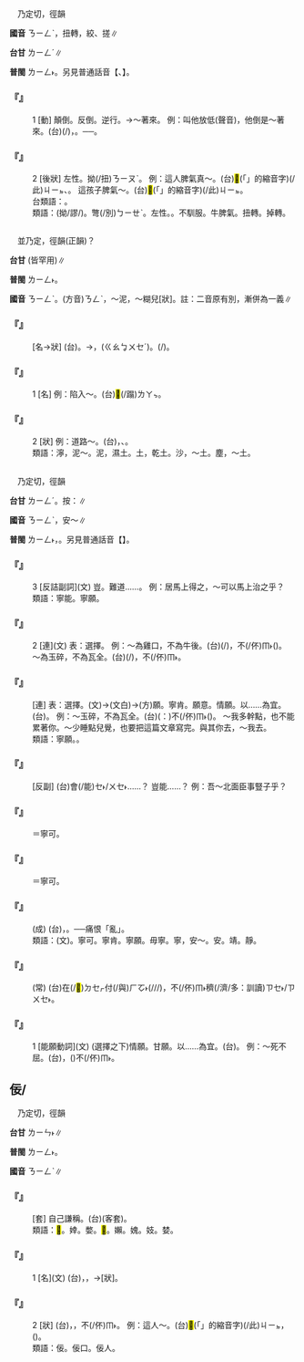 
=={{ruby|擰|ㄋㄧㄥˋ}}==

　乃定切，徑韻

'''國音''' <rt>ㄋㄧㄥˋ</rt>{{ruby|。|ㄋㄧㄥˇ}}，扭轉{{ruby|。|ㄋㄧㄥˊ}}，絞、搓∥

'''台甘''' <rt>ㄌㄧㄥˊ</rt>∥

'''普閩''' <rt>ㄌㄧㄥ˫</rt>。另見普通話音【{{ruby|擰|ㄋㄧㄥˇ}}、{{ruby|擰|ㄋㄧㄥˊ}}】。

    

==='''『{{ruby|擰|ㄋㄧㄥˋ}}』'''===
:1  [動] 顛倒。反倒。逆行。→～著來。 例：叫他放低(聲音)，他倒是～著來。(台){{ruby|汝|ㄌㄧˋ}}(/{{ruby|我|ㆣㄨㄚˋ}}){{ruby|叫|ㄍㄧㄜ˪}}{{ruby|伊|ㄧ}}{{ruby|較|ㄎㄚㆷ}}{{ruby|細|ㄙㄨㆤ˪/ㄙㆤ˪}}{{ruby|聲|ㄒㄧㆩ}}{{ruby|咧|ㄌㆤ˪}}，{{ruby|伊|ㄧ}}{{ruby|顛|ㄉㄧㄢ}}{{ruby|倒|ㄉㄜ˪}}{{ruby|大|ㄉㄨㄚ˫}}{{ruby|聲|ㄒㄧㆩ}}{{ruby|起|·ㄎㄧˋ}}{{ruby|來|·ㄌㄞˊ}}。──{{ruby|真|ㄐㄧㄣ}}{{ruby|偏|ㄆㄧㄢ}}{{ruby|強|ㄍㄧㆲ˫}}。
    

==='''『{{ruby|擰|ㄋㄧㄥˋ}}』'''===
:2  [後狀] 左性。拗(/扭)<rt>ㄋㄧㄡˋ</rt>。 例：這人脾氣真～。(台)<mark>&#xffb50;</mark>(「{{ruby|此|ㄐㄧˋ}}{{ruby|一|ㄐㄧㆵ ͘}}」的縮音字)(/此)<rt>ㄐㄧㆵ</rt>{{ruby|個|ㆤˊ}}{{ruby|人|ㄌㄤˊ}}{{ruby|性|ㄒㄧㄥ˪}}{{ruby|情|ㄐㄧㄥˊ}}{{ruby|真|ㄐㄧㄣ}}{{ruby|偏|ㄆㄧㄢ}}{{ruby|強|ㄍㄧㆲ˫}}、{{ruby|乖|ㄍㄨㄞ˫}}{{ruby|癖|ㄆㄧㄚㆷ}}。 這孩子脾氣～。(台)<mark>&#xffb50;</mark>(「{{ruby|此|ㄐㄧˋ}}{{ruby|一|ㄐㄧㆵ ͘}}」的縮音字)(/此)<rt>ㄐㄧㆵ</rt>{{ruby|個|ㆤˊ}}{{ruby|<mark>&#xffb51;</mark>|ㆣㄧㄣˋ}}{{ruby|孲|ㄚˋ}}{{ruby|真|ㄐㄧㄣ}}{{ruby|健|ㄍㄧㄢ˫}}{{ruby|乖|ㄍㄨㄞ}}。
:台類語：{{ruby|戇|ㄍㄤ˪}}。
:
:類語：{{ruby|擰|ㄋㄧㄥˋ}}(拗/謬/{{ruby|扭|ㄋㄧㄡˋ}})。彆(/別)<rt>ㄅㄧㄝˋ</rt>{{ruby|扭|·ㄋㄧㄡˇ}}。左性。{{ruby|倔|ㄐㄩㄝˊ}}{{ruby|強|ㄐㄧㄤˋ}}。不馴服。牛脾氣。扭轉。掉轉。
:
    

=={{ruby|濘|ㄋㄧㄥˋ}}==

　並乃定，徑韻(正韻)？

'''台甘''' {{ruby|(文)|ㄌㄧㄥˋ}}{{ruby|。|ㄌㄧㄥˊ}}{{ruby|。|ㄌㄧㄥ˫}}(皆罕用)∥

'''普閩''' <rt>ㄌㄧㄥ˫</rt>。

'''國音''' <rt>ㄋㄧㄥˋ</rt>。(方音)<rt>ㄋㄥˋ</rt>，～泥，～糊兒[狀]。註：二音原有別，漸併為一義∥

    

==='''『{{ruby|濘|ㄋㄧㄥˋ}}』'''===
: [名→狀] (台){{ruby|爛|ㄋㄨㄚ˫}}{{ruby|塗|ㄊㆦˊ}}。→{{ruby|路|ㄌㆦ˫}}{{ruby|面|ㆠㄧㄣ˫}}{{ruby|有|ㄨ˫}}{{ruby|水|ㄗㄨㄧˋ}}，{{ruby|有|ㄨ˫}}{{ruby|爛|ㄋㄨㄚ˫}}{{ruby|糊|ㄍㆦˊ}}{{ruby|糜|ㆠㄨㆤˊ}}({{ruby|→|ㄋㄨㄚ}}<rt>ㄍㄠ</rt><rt>ㆠㄨㆤˊ</rt>){{ruby|丌|ㆤ}}{{ruby|款|ㄎㄨㄢˋ}}。{{ruby|湳|ㄌㆰ˪}}{{ruby|湳|ㄌㆰ˪}}(/{{ruby|<mark>&#xffaf5;</mark>|ㄌㆰ˪}}{{ruby|<mark>&#xffaf5;</mark>|ㄌㆰ˪}})。
    

==='''『{{ruby|泥|ㄋㄧˊ}}{{ruby|濘|ㄋㄧㄥˋ}}』'''===
:1  [名] 例：陷入～。(台)<mark>&#xffafc;</mark>(/蹋)<rt>ㄌㄚㆴ</rt>{{ruby|落|ㄌㄜㆷ ͘}}{{ruby|去|·ㄎㄧ˪}}{{ruby|爛|ㄋㄨㄚ˫}}{{ruby|糊|ㄍㆦˊ}}{{ruby|糜|ㄇㄨㆤˊ/ㆠㄨㆤˊ}}。
    

==='''『{{ruby|泥|ㄋㄧˊ}}{{ruby|濘|ㄋㄧㄥˋ}}』'''===
:2  [狀] 例：道路～。(台){{ruby|路|ㄌㆦ˫}}{{ruby|面|ㆠㄧㄣ˫}}{{ruby|有|ㄨ˫}}{{ruby|爛|ㄋㄨㄚ˫}}{{ruby|糊|ㄍㆦˊ}}{{ruby|糜|ㄇㄨㆤˊ/ㆠㄨㆤˊ}}，{{ruby|浞|ㄑㄧㆦㆶ ͘}}{{ruby|浞|ㄑㄧㆦㆶ ͘}}、{{ruby|醬|ㄐㄧㆫ˪/ㄐㄧㆧ˪}}{{ruby|醬|ㄐㄧㆫ˪/ㄐㄧㆧ˪}}{{ruby|歹|ㄆㄞˋ/ㄆㆮˋ}}{{ruby|行|ㄍㄧㆩˊ}}。
:類語：濘，泥～。泥，濕土。土，乾土。沙，～土。塵，～土。
:
    

=={{ruby|寧|ㄋㄧㄥˋ}}==

　乃定切，徑韻

'''台甘''' <rt>ㄌㄧㄥˊ</rt>。按：{{ruby|(語)|ㄌㄧㄥ˫}}∥

'''國音''' <rt>ㄋㄧㄥˋ</rt>{{ruby|→|ㄋㄧㄥˊ}}{{ruby|。|ㄋㄧㄥˊ}}，安～∥

'''普閩''' <rt>ㄌㄧㄥ˫</rt>，{{ruby|寧|ㄌㄧㄥ˫}}{{ruby|可|ㄎㄜˋ}}。另見普通話音【{{ruby|寧|ㄋㄧㄥˊ}}】。

    

==='''『{{ruby|寧|ㄋㄧㄥˋ}}』'''===
:3  [反詰副詞](文) 豈。難道……。 例：居馬上得之，～可以馬上治之乎？
:類語：寧能。寧願。
:
    

==='''『{{ruby|寧|ㄋㄧㄥˋ}}』'''===
:2  [連](文) 表：選擇。 例：～為雞口，不為牛後。(台){{ruby|甘|ㄍㆰ}}{{ruby|願|ㆣㄨㄢ˫}}(/{{ruby|愛|ㄞ˪}}){{ruby|<mark>&#xffa49;</mark>|ㆠㆤㆷ/ㆠㄨㆤㆷ}}{{ruby|做|ㄗㄨㆤ˪/ㄗㄜ˪}}{{ruby|雞|ㄍㄨㆤ/ㄍㆤ}}{{ruby|頭|ㄊㄠˊ}}，不(/伓)<rt>ㆬ˫</rt>{{ruby|愛|ㄞ˪}}{{ruby|<mark>&#xffacd;</mark>|ㄉㄨㆤ˪/ㄉㆤ˪}}{{ruby|牛|ㆣㄨˊ}}({{ruby|比|ㄅㄧˋ}}{{ruby|雞|ㄍㄨㆤ/ㄍㆤ}}{{ruby|大|ㄉㄨㄚ˫}}){{ruby|骹|ㄎㄚ}}{{ruby|脊|ㄐㄧㄚㆷ}}{{ruby|後|ㄠ˫}}。 ～為玉碎，不為瓦全。(台){{ruby|願|ㆣㄨㄢ˪}}{{ruby|意|ㄧ˪}}{{ruby|為|ㄨㄧ˫}}{{ruby|著|ㄉㄧㄜㆷ}}{{ruby|名|ㆠㄧㄥˊ}}{{ruby|節|ㄐㄧㄚㆵ}}{{ruby|無|ㆠㄜˊ}}{{ruby|命|ㄇㄧㄚ˫}}(/{{ruby|死|ㄒㄧˋ}})，{{ruby|亦|ㄧㄚㆷ ͘}}不(/伓)<rt>ㆬ˫</rt>{{ruby|願|ㆣㄨㄢ˪}}{{ruby|做|ㄗㄨㆤ˪/ㄗㄜ˪}}{{ruby|一|ㄐㄧㆵ ͘}}{{ruby|個|ㆤˊ}}{{ruby|無|ㆠㄜˊ}}{{ruby|價|ㄍㆤ˪}}{{ruby|值|ㄉㄚㆵ ͘}}{{ruby|丌|ㆤ}}{{ruby|人|ㄌㄤˊ}}{{ruby|活|ㄨㄚㆷ ͘}}{{ruby|命|ㄇㄧㄚ˫}}。
    

==='''『{{ruby|寧|ㄋㄧㄥˋ}}{{ruby|可|ㄎㄜˇ}}』'''===
: [連] 表：選擇。(文)→(文白)→(方){{ruby|寧|ㄋㄧㄥˋ}}願。寧肯。願意。情願。以……為宜。(台){{ruby|寧|ㄌㄧㄥ˫}}{{ruby|可|ㄎㆦ}}。 例：～玉碎，不為瓦全。(台){{ruby|<mark>&#xffa49;</mark>|ㆠㆤㆷ/ㆠㄨㆤㆷ}}{{ruby|像|ㄑㄧㆧ˫/ㄑㄧㆫ˫}}{{ruby|美|ㆠㄧˋ}}{{ruby|玉|ㆣㄧㆦㆶ ͘}}{{ruby|碎|ㄘㄨㄧ˪}}{{ruby|去|ㄎㄧ˪}}({{ruby|比|ㄅㄧˋ}}{{ruby|喻|ㆡㄨ˫/ㄌㄨ˫}}：{{ruby|留|ㄌㄠˊ}}{{ruby|好|ㄏㄜˋ}}{{ruby|名|ㄇㄧㄚˊ}}{{ruby|死|ㄒㄧˋ}})不(/伓)<rt>ㆬ˫</rt>{{ruby|像|ㄑㄧㆧ˫/ㄑㄧㆫ˫}}{{ruby|一|ㄐㄧㆵ ͘}}{{ruby|<mark>&#xf9270;</mark>|ㄉㆤˋ}}{{ruby|歹|ㆠㄞˋ}}{{ruby|瓦|ㄏㄧㄚ˫}}({{ruby|粗|ㄘㆦ}}{{ruby|質|ㄐㄧㆵ}}{{ruby|丌|ㆤ}}{{ruby|物|ㄇㄧㆷ ͘/ㄇㆭㆷ ͘}}){{ruby|好|ㄏㄜˋ}}{{ruby|好|ㄏㄜˋ}}{{ruby|活|ㄨㄚㆷ ͘}}{{ruby|咧|ㄌㆤ˪}}。 ～我多幹點，也不能累著你。～少睡點兒覺，也要把這篇文章寫完。與其你去，～我去。
:類語：寧願。{{ruby|毋|ㄨˊ}}{{ruby|寧|ㄋㄧㄥˋ}}。
:
    

==='''『{{ruby|寧|ㄋㄧㄥˋ}}{{ruby|能|ㄋㄥˊ}}』'''===
: [反副] (台){{ruby|那|ㄋㄚˋ}}會(/能)<rt>ㆤ˫/ㄨㆤ˫</rt>{{ruby|得|ㄉㄧㆵ}}……？ 豈能……？ 例：吾～北面臣事豎子乎？
    

==='''『{{ruby|寧|ㄋㄧㄥˋ}}{{ruby|願|ㄩㄢˋ}}』'''===
:  ＝寧可。
    

==='''『{{ruby|寧|ㄋㄧㄥˋ}}{{ruby|肯|ㄎㄣˇ}}』'''===
:  ＝寧可。
    

==='''『{{ruby|寧|ㄋㄧㄥˋ}}{{ruby|做|ㄗㄨㄛˋ}}{{ruby|太|ㄊㄞˋ}}{{ruby|平|ㄆㄧㄥˊ}}{{ruby|狗|ㄍㄡˇ}}{{ruby|不|ㄅㄨˊ}}{{ruby|做|ㄗㄨㄛˋ}}{{ruby|亂|ㄌㄨㄢˋ}}{{ruby|世|ㄕˋ}}{{ruby|人|ㄖㄣˊ}}』'''===
: (成) (台){{ruby|願|ㆣㄨㄢ˫}}{{ruby|做|ㄗㄨㆤ˪/ㄗㄜ˪}}{{ruby|太|ㄊㄞ˪}}{{ruby|平|ㄅㄧㄥˊ}}{{ruby|時|ㄒㄧˊ}}{{ruby|代|ㄉㄞ˫}}{{ruby|社|ㄒㄧㄚ˫}}{{ruby|會|ㄏㄨㆤ˫}}{{ruby|丌|ㆤ}}{{ruby|狗|ㄍㄠˋ}}，{{ruby|無|ㆠㄜˊ}}{{ruby|愛|ㄞ˪}}{{ruby|作|ㄗㄜ˪}}{{ruby|亂|ㄌㄨㄢ˫}}{{ruby|世|ㄙㆤ˪}}{{ruby|人|ㆢㄧㄣˊ/ㄌㄧㄣˊ}}。──痛恨「亂」。
:類語：{{ruby|寧|ㄋㄧㄥˋ}}(文)。寧可。寧肯。寧願。毋寧。寧，安～。安。靖。靜。
:
    

==='''『{{ruby|寧|ㄋㄧㄥˋ}}{{ruby|缺|ㄑㄩㄝ}}{{ruby|毋|ㄨˋ}}{{ruby|濫|ㄌㄢˋ}}』'''===
: (常) (台){{ruby|寧|ㄌㄧㄥ˫}}{{ruby|可|ㄎㆦ}}{{ruby|放|ㄅㄤ˪}}在(/<mark>&#xf9549;</mark>)<rt>ㄉㆤㆷ</rt>付(/與)<rt>ㄏㆦ˫</rt>{{ruby|伊|ㄧ}}{{ruby|欠|ㄎㄧㆰ˪}}{{ruby|少|ㄐㄧㄜˋ}}(/{{ruby|無|ㆠㄜˊ}}{{ruby|夠|ㄍㄠ˪}}/{{ruby|缺|ㄎㄨㄚㆵ}}{{ruby|額|ㆣㄧㄚㆷ ͘}}/{{ruby|<mark>&#xf9861;</mark>|ㄌㄤ˪}}{{ruby|咧|ㄌㆤ˪}})，不(/伓)<rt>ㆬ˫</rt>{{ruby|通|ㄊㄤ}}{{ruby|濫|ㄌㆰ˫}}{{ruby|糝|ㄙㆰˋ}}{{ruby|採|ㄘㄞˋ}}{{ruby|用|ㄧㆲ˫}}{{ruby|求|ㄍㄧㄨˊ}}穧(/濟/多：訓讀)<rt>ㄗㆤ˫/ㄗㄨㆤ˫</rt>。
    

==='''『{{ruby|寧|ㄋㄧㄥˋ}}』'''===
:1  [能願動詞](文) (選擇之下)情願。甘願。以……為宜。(台){{ruby|寧|ㄌㄧㄥ˫}}{{ruby|可|ㄎㆦ}}。 例：～死不屈。(台){{ruby|甘|ㄍㆰ}}{{ruby|願|ㆣㄨㄢ˫}}{{ruby|死|ㄒㄧˋ}}，{{ruby|亦|ㄧㄚㆷ ͘}}({{ruby|<mark>&#xffa45;</mark>|ㆠㆤ˫/ㆠㄨㆤ˫}}{{ruby|要|ㄧㄠ˪}}{{ruby|緊|ㄍㄧㄣˋ}})不(/伓)<rt>ㆬ˫</rt>{{ruby|願|ㆣㄨㄢ˫}}{{ruby|屈|ㄎㄨㆵ}}{{ruby|服|ㄏㆦㆶ ͘}}。
    

==佞/{{ruby|<mark>&#xffcf5;</mark>|ㄋㄧㄥˋ}}==

　乃定切，徑韻

'''台甘''' <rt>ㄌㄧㄣ˫</rt>∥

'''普閩''' <rt>ㄌㄧㄥ˫</rt>。

'''國音''' <rt>ㄋㄧㄥˋ</rt>∥

    

==='''『{{ruby|不|ㄅㄨˊ}}{{ruby|佞|ㄋㄧㄥˋ}}』'''===
: [套] 自己謙稱。(台){{ruby|不|ㄅㄨㆵ}}{{ruby|才|ㄗㄞˊ}}(客套)。
:類語：<mark>&#xf98ba;</mark>。婞。嫳。<mark>&#xf98bb;</mark>。嬾。媿。妓。婪。
:
    

==='''『{{ruby|佞|ㄋㄧㄥˋ}}』'''===
:1  [名](文) (台){{ruby|慣|ㄍㄨㄢ˪}}{{ruby|串|ㄘㄨㄢ˪}}{{ruby|用|ㄧㄥ˫/ㄧㆲ˫}}{{ruby|口|ㄎㄠˋ}}{{ruby|才|ㄗㄞˊ}}，{{ruby|花|ㄏㄨㄚ/ㄏㄨㆤ}}{{ruby|言|ㆣㄧㄢˊ}}{{ruby|巧|ㄎㄚˋ}}{{ruby|語|ㆣㄨˋ/ㆣㄧˋ}}，{{ruby|扶|ㄆㆦˊ}}{{ruby|挺|ㄊㆩˋ}}{{ruby|人|·ㄌㄤˊ}}{{ruby|丌|ㆤ}}{{ruby|人|ㄌㄤˊ}}→[狀]。
    

==='''『{{ruby|佞|ㄋㄧㄥˋ}}』'''===
:2  [狀] (台){{ruby|形|ㄏㄧㄥˊ}}{{ruby|容|ㄧㆲˊ}}{{ruby|好|ㄏㄜˋ}}{{ruby|口|ㄎㄠˋ}}{{ruby|才|ㄗㄞˊ}}，{{ruby|有|ㄨ˫}}{{ruby|才|ㄗㄞˊ}}{{ruby|調|ㄉㄧㄠ˫}}，不(/伓)<rt>ㆬ˫</rt>{{ruby|過|ㄍㄨㆷ}}{{ruby|心|ㄒㄧㆬ}}{{ruby|術|ㄙㄨㆵ ͘}}{{ruby|歹|ㄆㄞˋ/ㄆㆮˋ}}。 例：這人～。(台)<mark>&#xffb50;</mark>(「{{ruby|此|ㄐㄧˋ}}{{ruby|一|ㄐㄧㆵ ͘}}」的縮音字)(/此)<rt>ㄐㄧㆵ</rt>{{ruby|個|ㆤˊ}}{{ruby|人|ㄌㄤˊ}}{{ruby|巧|ㄎㄧㄠˋ}}，{{ruby|好|ㄏㄜˋ}}{{ruby|嘴|ㄘㄨㄧ˪}}{{ruby|水|ㄙㄨㄧˋ}}({{ruby|無|ㆠㄜˊ}}{{ruby|實|ㄒㄧㆵ ͘}}{{ruby|心|ㄒㄧㆬ}})。
:類語：佞。佞口。佞人。
:
    

